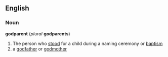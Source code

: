 {{wikipedia}}
== English ==
=== Noun ===
'''godparent''' (''plural'' '''godparents''')
# The person who [[stood]] for a child during a naming ceremony or [[baptism]]
# a [[godfather]] or [[godmother]]
{{cattag2|Religion|God}}